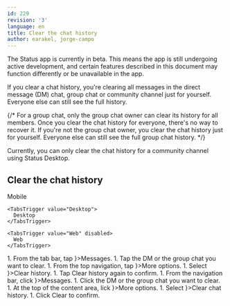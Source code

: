 ```yaml
---
id: 229
revision: '3'
language: en
title: Clear the chat history
author: earakel, jorge-campo
---
```


<Admonition type="beta" status="Status app is currently in beta stage">
  The Status app is currently in beta. This means the app is still undergoing active development, and certain features described in this document may function differently or be unavailable in the app.
</Admonition>

If you clear a chat history, you're clearing all messages in the direct message (DM) chat, group chat or community channel just for yourself. Everyone else can still see the full history.

{/*
For a group chat, only the group chat owner can clear its history for all members. Once you clear the chat history for everyone, there's no way to recover it. If you're not the group chat owner, you clear the chat history just for yourself. Everyone else can still see the full group chat history.
*/}

<Admonition type="info">
  Currently, you can only clear the chat history for a community channel using Status Desktop.
</Admonition>

## Clear the chat history

<Tabs defaultValue="Mobile">
  <TabsList size={32}>
    <TabsTrigger value="Mobile">
      Mobile
    </TabsTrigger>

    <TabsTrigger value="Desktop">
      Desktop
    </TabsTrigger>

    <TabsTrigger value="Web" disabled>
      Web
    </TabsTrigger>
  </TabsList>

  <TabsContent value="Mobile">
    1. From the tab bar, tap <ContextTag icon={<MessengerIcon />}>Messages</ContextTag>.
    1. Tap the DM or the group chat you want to clear.
    1. From the top navigation, tap <ContextTag icon={<OptionsIcon />}>More options</ContextTag>.
    1. Select <ContextTag icon={<DeleteIcon />}>Clear history</ContextTag>.
    1. Tap <ContextTag>Clear history</ContextTag> again to confirm.
  </TabsContent>

  <TabsContent value="Desktop">
    1. From the navigation bar, click <ContextTag icon={<ChatDesktopIcon />}>Messages</ContextTag>.
    1. Click the DM or the group chat you want to clear.
    1. At the top of the content area, lick <ContextTag icon={<MoreDesktopIcon />}>More options</ContextTag>.
    1. Select <ContextTag icon={<DeleteDesktopIcon />}>Clear chat history</ContextTag>.
    1. Click <ContextTag>Clear</ContextTag> to confirm.
  </TabsContent>
</Tabs>

